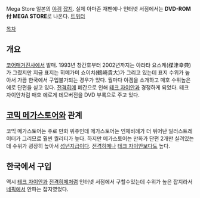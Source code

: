 Mega Store 일본의 [[야겜]] [[잡지]]. 실제 아마존 재팬에나 인터넷 서점에서는 ''' DVD-ROM付 MEGA STORE'''로 나온다. [https://twitter.com/megastore_info 트위터]

[[목차]]


== 개요 ==
[[코어매거진]]사에서 발매. 1993년 창간호부터 2002년까지는 아라타 요스케(楳津幸典)가 그렸지만 지금 표지는 히메가미 쇼이치(鶴崎貴大)가 그리고 있는데 표지 수위가 높아서 가끔 한국에서 구입불가되는 경우가 있다. 월마다 야겜을 소개하고 매호 수위높은 에로 단편을 싣고 있다. [[전격히메]] 폐간으로 인해 [[테크 자이안]]과 경쟁하게 되었다. 테크 자이안처럼 매호 에로게 데모버전을 DVD 부록으로 주고 있다.


== [[코믹 메가스토어]]와 관계 ==
코믹 메가스토어는 주로 만화 위주인데 메가스토어는 인체비례가 더 뛰어난 일러스트레이터가 그리므로 훨씬 퀄리티가 높다. 하지만 메가스토어는 만화가 단편 2개만 실려있는데 수위가 굉장히 높아서 [[성년지]]급이다. [[전격히메]]나 [[테크 자이안]]보다도 높다.

== 한국에서 구입 ==
역시 [[테크 자이안]]과 [[전격히메]]처럼 인터넷 서점에서 구할수있는데 수위가 높은 잡지라서 [[네픽]]에서 안파는 잡지였었다. 
